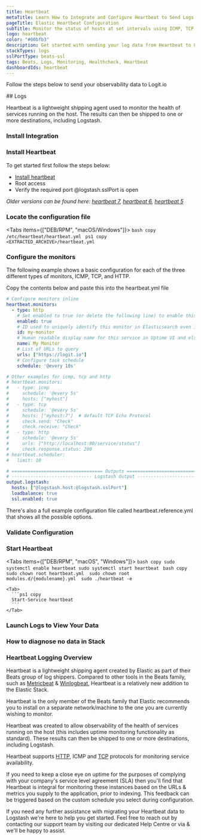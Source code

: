 ```yaml
---
title: Heartbeat
metaTitle: Learn How to Integrate and Configure Heartbeat to Send Logs
pageTitle: Elastic Heartbeat Configuration
subTitle: Monitor the status of hosts at set intervals using ICMP, TCP, and HTTP.
logo: heartbeat
color: "#00bfb3"
description: Get started with sending your log data from Heartbeat to Logstash using our simple integration guide below.
stackTypes: logs
sslPortType: beats-ssl
tags: Beats, Logs, Monitoring, Healthcheck, Heartbeat
dashboardIds: heartbeat
---
```


Follow the steps below to send your observability data to Logit.io

<Steps>
  ## Logs

  Heartbeat is a lightweight shipping agent used to monitor the health of services running on the host. 
  The results can then be shipped to one or more destinations, including Logstash.
  
  ### Install Integration

  <InstallIntegration/>
  
  ### Install Heartbeat

  To get started first follow the steps below:
    
  - [Install heartbeat](https://www.elastic.co/guide/en/beats/heartbeat/current/heartbeat-installation-configuration.html#installation)
  - Root access
  - Verify the required port @logstash.sslPort is open

  _Older versions can be found here:
  [heartbeat 7](https://www.elastic.co/guide/en/beats/heartbeat/7.17/heartbeat-installation-configuration.html#installation),
  [heartbeat 6](https://www.elastic.co/guide/en/beats/heartbeat/6.8/heartbeat-installation.html),
  [heartbeat 5](https://www.elastic.co/guide/en/beats/heartbeat/5.6/heartbeat-installation.html)_

  ### Locate the configuration file

  <Tabs items={["DEB/RPM", "macOS/Windows"]}>
    <Tab>
      ```bash copy
      /etc/heartbeat/heartbeat.yml
      ```
    </Tab>
    <Tab>
      ```ps1 copy
      <EXTRACTED_ARCHIVE>/heartbeat.yml
      ```
    </Tab>
  </Tabs>
  
  ### Configure the monitors
 
  The following example shows a basic configuration for each of the three different types of monitors, ICMP, TCP, and HTTP.
        
  Copy the contents below and paste this into the heartbeat.yml file

  ```yaml copy showLineNumbers /@logstash.host/ /@logstash.sslPort/
  # Configure monitors inline
  heartbeat.monitors:
    - type: http
      # Set enabled to true (or delete the following line) to enable this monitor
      enabled: true
      # ID used to uniquely identify this monitor in Elasticsearch even if the config changes
      id: my-monitor
      # Human readable display name for this service in Uptime UI and elsewhere
      name: My Monitor
      # List of URLs to query
      urls: ["https://logit.io"]
      # Configure task schedule
      schedule: '@every 10s'

  # Other examples for icmp, tcp and http
  # heartbeat.monitors:
  #   - type: icmp
  #     schedule: '@every 5s'
  #     hosts: ["myhost"]
  #   - type: tcp
  #     schedule: '@every 5s'
  #     hosts: ["myhost:7"]  # default TCP Echo Protocol
  #     check.send: "Check"
  #     check.receive: "Check"
  #   - type: http
  #     schedule: '@every 5s'
  #     urls: ["http://localhost:80/service/status"]
  #     check.response.status: 200
  # heartbeat.scheduler:
  #   limit: 10
  
  # ================================== Outputs ===================================
  # ------------------------------ Logstash Output -------------------------------  
  output.logstash:
    hosts: ["@logstash.host:@logstash.sslPort"]
    loadbalance: true
    ssl.enabled: true
  ```

  <Callout type="info">
      There's also a full example configuration file called heartbeat.reference.yml that shows all the possible options.
  </Callout>

  ### Validate Configuration

  <ValidateBeat beatname="heartbeat" />

  ### Start Heartbeat

  <Tabs items={["DEB/RPM", "macOS", "Windows"]}>
    <Tab>
       ```bash copy
        sudo systemctl enable heartbeat
        sudo systemctl start heartbeat
        ```
    </Tab>
    <Tab>
      ```bash copy
      sudo chown root heartbeat.yml 
      sudo chown root modules.d/{modulename}.yml 
      sudo ./heartbeat -e
      ```
    </Tab>

    <Tab>
      ```ps1 copy
      Start-Service heartbeat
      ```
    </Tab>
  </Tabs>

  ### Launch Logs to View Your Data

  <LaunchVisualizer type="logs" />

  ### How to diagnose no data in Stack

  <DiagnoseNoData />

</Steps>

### Heartbeat Logging Overview

Heartbeat is a lightweight shipping agent created by Elastic as part of their Beats group of log shippers. Compared to other tools in 
the Beats family, such as [Metricbeat](/integrations/metricbeat) & [Winlogbeat](/integrations/winlogbeat), 
Heartbeat is a relatively new addition to the Elastic Stack.

Heartbeat is the only member of the Beats family that Elastic recommends you to install on a separate network/machine to the one you are currently 
wishing to monitor.

Heartbeat was created to allow observability of the health of services running on the host (this includes uptime monitoring functionality as standard). 
These results can then be shipped to one or more destinations, including Logstash.

Heartbeat supports [HTTP](/integrations/http), ICMP and [TCP](/integrations/tcp) protocols for monitoring 
service availability. 

If you need to keep a close eye on uptime for the purposes of complying with your company's service level agreement (SLA) then you'll find that Heartbeat 
is integral for monitoring these instances based on the URLs & metrics you supply to the application, prior to indexing. This feedback can be triggered 
based on the custom schedule you select during configuration.

If you need any further assistance with migrating your Heartbeat data to Logstash we're here to help you get started. Feel free 
to reach out by contacting our support team by visiting our dedicated Help Centre or via <IntercomButton text="live chat" /> 
& we'll be happy to assist.
